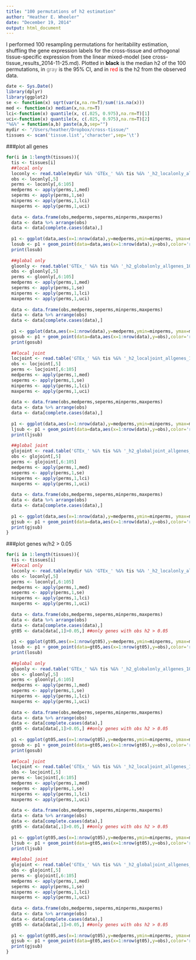 ```yaml
---
title: "100 permutations of h2 estimation"
author: "Heather E. Wheeler"
date: "December 19, 2014"
output: html_document
---
```


I performed 100 resampling permutations for heritability estimation, shuffling the gene expression labels for the cross-tissue and orthogonal tissue-specific expression from the linear mixed-model (see cross-tissue_results_2014-11-25.md). Plotted in **black** is the median h2 of the 100 permutations, in <span style="color:gray">gray</span> is the 95% CI, and in <span style="color:red">red</span> is the h2 from the observed data.

```r
date <- Sys.Date()
library(dplyr)
library(ggplot2)
se <- function(x) sqrt(var(x,na.rm=T)/sum(!is.na(x)))
med <- function(x) median(x,na.rm=T)
lci<-function(x) quantile(x, c(.025, 0.975),na.rm=T)[1]
uci<-function(x) quantile(x, c(.025, 0.975),na.rm=T)[2]
"%&%" = function(a,b) paste(a,b,sep="")
mydir <- "/Users/heather/Dropbox/cross-tissue/"
tissues <- scan('tissue.list','character',sep='\t')
```
###plot all genes
```r
for(i in 1:length(tissues)){
  tis <- tissues[i]
  ##local only
  loconly <- read.table(mydir %&% 'GTEx_' %&% tis %&% '_h2_localonly_allgenes_100perms_2014-12-19.txt',sep='\t')
  obs <- loconly[,5]
  perms <- loconly[,6:105]
  medperms <- apply(perms,1,med)
  seperms <- apply(perms,1,se)
  minperms <- apply(perms,1,lci)
  maxperms <- apply(perms,1,uci)
  
  data <- data.frame(obs,medperms,seperms,minperms,maxperms)
  data <- data %>% arrange(obs) 
  data <- data[complete.cases(data),]
  
  p1 <- ggplot(data,aes(x=1:nrow(data),y=medperms,ymin=minperms, ymax=maxperms) ) + geom_pointrange(col='gray')+geom_point(col='black')+ggtitle(tis %&% ' Local (Only) Heritability')
  losub <- p1 + geom_point(data=data,aes(x=1:nrow(data),y=obs),color='red') + xlab("Genes sorted by observed h2") + ylab("h2") + ylim(0,1)
  print(losub)
  
  ##global only
  gloonly <- read.table('GTEx_' %&% tis %&% '_h2_globalonly_allgenes_100perms_2014-12-19.txt',sep='\t')
  obs <- gloonly[,5]
  perms <- gloonly[,6:105]
  medperms <- apply(perms,1,med)
  seperms <- apply(perms,1,se)
  minperms <- apply(perms,1,lci)
  maxperms <- apply(perms,1,uci)
  
  data <- data.frame(obs,medperms,seperms,minperms,maxperms)
  data <- data %>% arrange(obs) 
  data <- data[complete.cases(data),]
  
  p1 <- ggplot(data,aes(x=1:nrow(data),y=medperms,ymin=minperms, ymax=maxperms) ) + geom_pointrange(col='gray')+geom_point(col='black')+ggtitle(tis %&% ' Global (Only) Heritability')
  gosub <- p1 + geom_point(data=data,aes(x=1:nrow(data),y=obs),color='red') + xlab("Genes sorted by observed h2") + ylab("h2") + ylim(0,1)
  print(gosub)
  
  ##local joint
  locjoint <- read.table('GTEx_' %&% tis %&% '_h2_localjoint_allgenes_100perms_2014-12-19.txt',sep='\t')
  obs <- locjoint[,5]
  perms <- locjoint[,6:105]
  medperms <- apply(perms,1,med)
  seperms <- apply(perms,1,se)
  minperms <- apply(perms,1,lci)
  maxperms <- apply(perms,1,uci)
  
  data <- data.frame(obs,medperms,seperms,minperms,maxperms)
  data <- data %>% arrange(obs) 
  data <- data[complete.cases(data),]
  
  p1 <- ggplot(data,aes(x=1:nrow(data),y=medperms,ymin=minperms, ymax=maxperms) ) + geom_pointrange(col='gray')+geom_point(col='black')+ggtitle(tis %&% ' Local (Joint) Heritability')
  ljsub <- p1 + geom_point(data=data,aes(x=1:nrow(data),y=obs),color='red') + xlab("Genes sorted by observed h2") + ylab("h2") + ylim(0,1)
  print(ljsub)
  
  ##global joint
  glojoint <- read.table('GTEx_' %&% tis %&% '_h2_globaljoint_allgenes_100perms_2014-12-19.txt',sep='\t')
  obs <- glojoint[,5]
  perms <- glojoint[,6:105]
  medperms <- apply(perms,1,med)
  seperms <- apply(perms,1,se)
  minperms <- apply(perms,1,lci)
  maxperms <- apply(perms,1,uci)
  
  data <- data.frame(obs,medperms,seperms,minperms,maxperms)
  data <- data %>% arrange(obs) 
  data <- data[complete.cases(data),]
  
  p1 <- ggplot(data,aes(x=1:nrow(data),y=medperms,ymin=minperms, ymax=maxperms) ) + geom_pointrange(col='gray')+geom_point(col='black')+ggtitle(tis %&% ' Global (Joint) Heritability')
  gjsub <- p1 + geom_point(data=data,aes(x=1:nrow(data),y=obs),color='red') + xlab("Genes sorted by observed h2") + ylab("h2") + ylim(0,1)
  print(gjsub)
}
```

###plot genes w/h2 > 0.05
```r
for(i in 1:length(tissues)){
  tis <- tissues[i]
  ##local only
  loconly <- read.table(mydir %&% 'GTEx_' %&% tis %&% '_h2_localonly_allgenes_100perms_2014-12-19.txt',sep='\t')
  obs <- loconly[,5]
  perms <- loconly[,6:105]
  medperms <- apply(perms,1,med)
  seperms <- apply(perms,1,se)
  minperms <- apply(perms,1,lci)
  maxperms <- apply(perms,1,uci)
  
  data <- data.frame(obs,medperms,seperms,minperms,maxperms)
  data <- data %>% arrange(obs) 
  data <- data[complete.cases(data),]
  gt05 <- data[data[,1]>0.05,] ##only genes with obs h2 > 0.05
  
  p1 <- ggplot(gt05,aes(x=1:nrow(gt05),y=medperms,ymin=minperms, ymax=maxperms) ) + geom_pointrange(col='gray')+geom_point(col='black')+ggtitle(tis %&% ' Local (Only) Heritability')
  losub <- p1 + geom_point(data=gt05,aes(x=1:nrow(gt05),y=obs),color='red') + xlab("Genes sorted by observed h2 > 0.05") + ylab("h2") + ylim(0,1)
  print(losub)
  
  ##global only
  gloonly <- read.table('GTEx_' %&% tis %&% '_h2_globalonly_allgenes_100perms_2014-12-19.txt',sep='\t')
  obs <- gloonly[,5]
  perms <- gloonly[,6:105]
  medperms <- apply(perms,1,med)
  seperms <- apply(perms,1,se)
  minperms <- apply(perms,1,lci)
  maxperms <- apply(perms,1,uci)
  
  data <- data.frame(obs,medperms,seperms,minperms,maxperms)
  data <- data %>% arrange(obs) 
  data <- data[complete.cases(data),]
  gt05 <- data[data[,1]>0.05,] ##only genes with obs h2 > 0.05
  
  p1 <- ggplot(gt05,aes(x=1:nrow(gt05),y=medperms,ymin=minperms, ymax=maxperms) ) + geom_pointrange(col='gray')+geom_point(col='black')+ggtitle(tis %&% ' Global (Only) Heritability')
  gosub <- p1 + geom_point(data=gt05,aes(x=1:nrow(gt05),y=obs),color='red') + xlab("Genes sorted by observed h2 > 0.05") + ylab("h2") + ylim(0,1)
  print(gosub)
  
  ##local joint
  locjoint <- read.table('GTEx_' %&% tis %&% '_h2_localjoint_allgenes_100perms_2014-12-19.txt',sep='\t')
  obs <- locjoint[,5]
  perms <- locjoint[,6:105]
  medperms <- apply(perms,1,med)
  seperms <- apply(perms,1,se)
  minperms <- apply(perms,1,lci)
  maxperms <- apply(perms,1,uci)
  
  data <- data.frame(obs,medperms,seperms,minperms,maxperms)
  data <- data %>% arrange(obs) 
  data <- data[complete.cases(data),]
  gt05 <- data[data[,1]>0.05,] ##only genes with obs h2 > 0.05
  
  p1 <- ggplot(gt05,aes(x=1:nrow(gt05),y=medperms,ymin=minperms, ymax=maxperms) ) + geom_pointrange(col='gray')+geom_point(col='black')+ggtitle(tis %&% ' Local (Joint) Heritability')
  ljsub <- p1 + geom_point(data=gt05,aes(x=1:nrow(gt05),y=obs),color='red') + xlab("Genes sorted by observed h2 > 0.05") + ylab("h2") + ylim(0,1)
  print(ljsub)
  
  ##global joint
  glojoint <- read.table('GTEx_' %&% tis %&% '_h2_globaljoint_allgenes_100perms_2014-12-19.txt',sep='\t')
  obs <- glojoint[,5]
  perms <- glojoint[,6:105]
  medperms <- apply(perms,1,med)
  seperms <- apply(perms,1,se)
  minperms <- apply(perms,1,lci)
  maxperms <- apply(perms,1,uci)
  
  data <- data.frame(obs,medperms,seperms,minperms,maxperms)
  data <- data %>% arrange(obs) 
  data <- data[complete.cases(data),]
  gt05 <- data[data[,1]>0.05,] ##only genes with obs h2 > 0.05
  
  p1 <- ggplot(gt05,aes(x=1:nrow(gt05),y=medperms,ymin=minperms, ymax=maxperms) ) + geom_pointrange(col='gray')+geom_point(col='black')+ggtitle(tis %&% ' Global (Joint) Heritability')
  gjsub <- p1 + geom_point(data=gt05,aes(x=1:nrow(gt05),y=obs),color='red') + xlab("Genes sorted by observed h2 > 0.05") + ylab("h2") + ylim(0,1)
  print(gjsub)
}
```